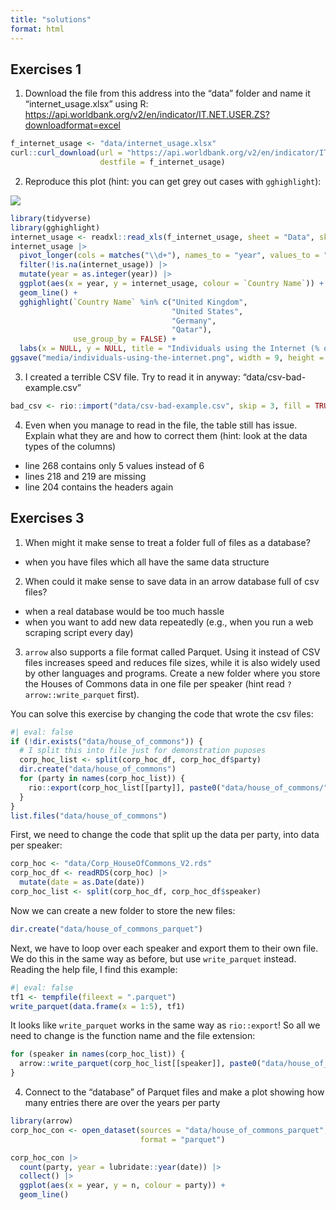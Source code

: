 ```yaml
---
title: "solutions"
format: html
---
```


## Exercises 1

1. Download the file from this address into the "data" folder and name it "internet_usage.xlsx" using R: <https://api.worldbank.org/v2/en/indicator/IT.NET.USER.ZS?downloadformat=excel>

```r
f_internet_usage <- "data/internet_usage.xlsx"
curl::curl_download(url = "https://api.worldbank.org/v2/en/indicator/IT.NET.USER.ZS?downloadformat=excel",
                    destfile = f_internet_usage)
```

2. Reproduce this plot (hint: you can get grey out cases with `gghighlight`):

![]("media/individuals-using-the-internet.png")

```r
library(tidyverse)
library(gghighlight)
internet_usage <- readxl::read_xls(f_internet_usage, sheet = "Data", skip = 3)
internet_usage |> 
  pivot_longer(cols = matches("\\d+"), names_to = "year", values_to = "internet_usage") |> 
  filter(!is.na(internet_usage)) |> 
  mutate(year = as.integer(year)) |> 
  ggplot(aes(x = year, y = internet_usage, colour = `Country Name`)) + 
  geom_line() +
  gghighlight(`Country Name` %in% c("United Kingdom", 
                                    "United States",
                                    "Germany", 
                                    "Qatar"), 
              use_group_by = FALSE) +
  labs(x = NULL, y = NULL, title = "Individuals using the Internet (% of population)")
ggsave("media/individuals-using-the-internet.png", width = 9, height = 6)
```

3. I created a terrible CSV file. Try to read it in anyway: "data/csv-bad-example.csv"

```r
bad_csv <- rio::import("data/csv-bad-example.csv", skip = 3, fill = TRUE)
```

4. Even when you manage to read in the file, the table still has issue. Explain what they are and how to correct them (hint: look at the data types of the columns)

- line 268 contains only 5 values instead of 6
- lines 218 and 219 are missing
- line 204 contains the headers again

## Exercises 3

1. When might it make sense to treat a folder full of files as a database?

- when you have files which all have the same data structure

2. When could it make sense to save data in an arrow database full of csv files?

- when a real database would be too much hassle
- when you want to add new data repeatedly (e.g., when you run a web scraping script every day)

3. `arrow` also supports a file format called Parquet. Using it instead of CSV files increases speed and reduces file sizes, while it is also widely used by other languages and programs. Create a new folder where you store the Houses of Commons data in one file per speaker (hint read `?arrow::write_parquet` first).

You can solve this exercise by changing the code that wrote the csv files:

```r
#| eval: false
if (!dir.exists("data/house_of_commons")) {
  # I split this into file just for demonstration puposes
  corp_hoc_list <- split(corp_hoc_df, corp_hoc_df$party)
  dir.create("data/house_of_commons")
  for (party in names(corp_hoc_list)) {
    rio::export(corp_hoc_list[[party]], paste0("data/house_of_commons/", party, ".csv"))
  }
}
list.files("data/house_of_commons")
```

First, we need to change the code that split up the data per party, into data per speaker:

```r
corp_hoc <- "data/Corp_HouseOfCommons_V2.rds"
corp_hoc_df <- readRDS(corp_hoc) |> 
  mutate(date = as.Date(date))
corp_hoc_list <- split(corp_hoc_df, corp_hoc_df$speaker)
```

Now we can create a new folder to store the new files:

```r
dir.create("data/house_of_commons_parquet")
```

Next, we have to loop over each speaker and export them to their own file.
We do this in the same way as before, but use `write_parquet` instead.
Reading the help file, I find this example:

```r
#| eval: false
tf1 <- tempfile(fileext = ".parquet")
write_parquet(data.frame(x = 1:5), tf1)
```

It looks like `write_parquet` works in the same way as `rio::export`!
So all we need to change is the function name and the file extension:

```r
for (speaker in names(corp_hoc_list)) {
  arrow::write_parquet(corp_hoc_list[[speaker]], paste0("data/house_of_commons_parquet/", speaker, ".parquet"))
}
```


4. Connect to the "database" of Parquet files and make a plot showing how many entries there are over the years per party

```r
library(arrow)
corp_hoc_con <- open_dataset(sources = "data/house_of_commons_parquet",
                             format = "parquet")
```

```r
corp_hoc_con |>
  count(party, year = lubridate::year(date)) |> 
  collect() |> 
  ggplot(aes(x = year, y = n, colour = party)) +
  geom_line()
```


